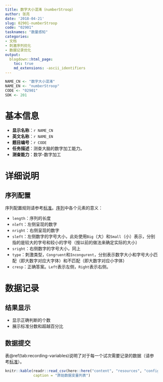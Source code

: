 ```yaml
---
title: 数字大小混淆（numberStroop）
author: 张亮
date: '2018-04-21'
slug: 02901-numberStroop
code: "02901"
tasknames: "数量感知"
categories:
- 文档
- 刺激序列优化
- 数据记录优化
output:
  blogdown::html_page:
    toc: true
    md_extensions: -ascii_identifiers
---
```


```r
NAME_CN <- "数字大小混淆"
NAME_EN <- "numberStroop"
CODE <- "02901"
SDK <- 201
```

# 基本信息

* **显示名称**：`r NAME_CN`
* **英文名称**：`r NAME_EN`
* **题目编号**：`r CODE`
* **任务描述**：测查大脑的数字加工能力。
* **测查能力**：数学-数字加工

# 详细说明

## 序列配置

序列配置规则请参考[标准](`r blogdown::shortcode("relref", "standard")`)。[序列](/seq/02901_numberStroop.json)中各个元素的意义：

* `length`：序列的长度
* `nleft`：左侧呈现的数字
* `nright`：右侧呈现的数字
* `sleft`：左侧数字的字号大小，此处使用`Big`（大）和`Small`（小）表示，分别指的是较大的字号和较小的字号（按以前的做法来确定实际的大小）
* `sright`：右侧数字的字号大小，同上
* `type`：刺激类型，`Congruent`和`Incongurent`，分别表示数字大小和字号大小匹配（即大数字对应大字体）和不匹配（即大数字对应小字体）
* `cresp`：正确答案。`Left`表示左侧，`Right`表示右侧。

# 数据记录

## 结果显示

+ 显示正确判断的个数
+ 展示标准分数和超越百分比

## 数据提交

表\@ref(tab:recording-variables)说明了对于每一个试次需要记录的数据（请参考[标准](`r blogdown::shortcode("relref", "standard")`)）。

```r
knitr::kable(readr::read_csv(here::here("content", "resources", "config", NAME_EN, "recs.csv")),
             caption = "原始数据变量列表")
```

